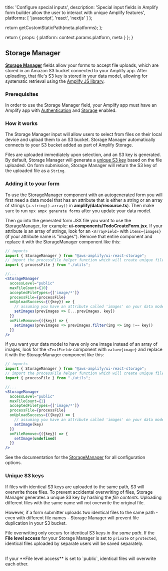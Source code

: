 
  title: 'Configure special inputs',
  description: 'Special input fields in Amplify form builder allow the user to interact with unique Amplify features',
  platforms: [
    'javascript',
    'react',
    'nextjs'
  ]
};

  return getCustomStaticPath(meta.platforms);
};

  return {
    props: {
      platform: context.params.platform,
      meta
    }
  };
}



## Storage Manager


[**Storage Manager**](https://ui.docs.amplify.aws/react/connected-components/storage/storagemanager) fields allow your forms to accept file uploads, which are stored in an Amazon S3 bucket connected to your Amplify app. After uploading, that file's S3 key is stored in your data model, allowing for systematic retrieval using the [Amplify JS library](/[platform]/build-a-backend/storage/download-files/).


### Prerequisites

In order to use the Storage Manager field, your Amplify app must have an Amplify app with [Authentication](/[platform]/build-a-backend/auth/set-up-auth/) and [Storage](/[platform]/build-a-backend/storage/set-up-storage/) enabled.


### How it works

The Storage Manager input will allow users to select from files on their local device and upload them to an S3 bucket. Storage Manager automatically connects to your S3 bucket added as part of Amplify Storage.

Files are uploaded immediately upon selection, and an S3 key is generated. By default, Storage Manager will generate a [unique S3 key](#unique-s3-keys) based on the file uploaded. On form submission, Storage Manager will return the S3 key of the uploaded file as a `String`.


### Adding it to your form

To use the StorageManager component with an autogenerated form you will first need a data model that has an attribute that is either a string or an array of strings (`a.string().array()` in **amplify/data/resource.ts**). Then make sure to run `npx ampx generate forms` after you update your data model. 

Then go into the generated form JSX file you want to use the StorageManager, for example: **ui-components/TodoCreateForm.jsx**. If your attribute is an array of strings, look for an `<ArrayField>` with `items={images}` (if your attribute name is "images"). Remove that entire component and replace it with the StorageManager component like this:

```jsx title="ui-components/TodoCreateForm.jsx"
// imports
import { StorageManager } from "@aws-amplify/ui-react-storage";
// import the processFile helper function which will create unique filenames based on the file contents
import { processFile } from "./utils";

//...
<StorageManager
  accessLevel="public"
  maxFileCount={10}
  acceptedFileTypes={['image/*']}
  processFile={processFile}
  onUploadSuccess={({key}) => {
    // assuming you have an attribute called 'images' on your data model that is an array of strings
    setImages(prevImages => [...prevImages, key])
  }}
  onFileRemove={({key}) => {
    setImages(prevImages => prevImages.filter(img => img !== key))
  }}
/>
```


If you want your data model to have only one image instead of an array of images, look for the `<TextField>` component with `value={image}` and replace it with the StorageManager component like this:


```jsx title="ui-components/TodoCreateForm.jsx"
// imports
import { StorageManager } from "@aws-amplify/ui-react-storage";
// import the processFile helper function which will create unique filenames based on the file contents
import { processFile } from "./utils";

//...
<StorageManager
  accessLevel="public"
  maxFileCount={1}
  acceptedFileTypes={['image/*']}
  processFile={processFile}
  onUploadSuccess={({key}) => {
    // assuming you have an attribute called 'images' on your data model that is an array of strings
    setImage(key)
  }}
  onFileRemove={({key}) => {
    setImage(undefined)
  }}
/>
```

See the documentation for the [StorageManager](https://ui.docs.amplify.aws/react/connected-components/storage/storagemanager) for all configuration options. 


### Unique S3 keys

If files with identical S3 keys are uploaded to the same path, S3 will overwrite those files. To prevent accidental overwriting of files, Storage Manager generates a unique S3 key by hashing the _file contents_. Uploading different files with the same name will not overwrite the original file.

However, if a form submitter uploads two identical files to the same path - even with different file names - Storage Manager will prevent file duplication in your S3 bucket.

<Callout warning>

File overwriting only occurs for identical S3 keys _in the same path_. If the **File level access** for your Storage Manager is set to `private` or `protected`, identical files uploaded by separate users will be saved separately.

<br />
If your **File level access** is set to `public`, identical files will overwrite
each other.

</Callout>
